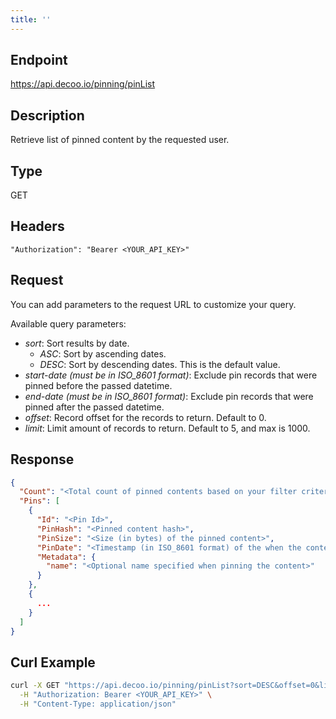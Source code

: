 ```yaml
---
title: ''
---
```


## Endpoint
https://api.decoo.io/pinning/pinList

## Description
Retrieve list of pinned content by the requested user.

## Type
GET

## Headers
```
"Authorization": "Bearer <YOUR_API_KEY>"
```

## Request

You can add parameters to the request URL to customize your query.

Available query parameters:
- *sort*: Sort results by date.
  - *ASC*: Sort by ascending dates.
  - *DESC*: Sort by descending dates. This is the default value.
- *start-date (must be in ISO_8601 format)*: Exclude pin records that were pinned before the passed datetime.
- *end-date (must be in ISO_8601 format)*: Exclude pin records that were pinned after the passed datetime.
- *offset*: Record offset for the records to return. Default to 0.
- *limit*: Limit amount of records to return. Default to 5, and max is 1000.


## Response
```json
{
  "Count": "<Total count of pinned contents based on your filter criteria>",
  "Pins": [
    {
      "Id": "<Pin Id>",
      "PinHash": "<Pinned content hash>",
      "PinSize": "<Size (in bytes) of the pinned content>",
      "PinDate": "<Timestamp (in ISO_8601 format) of the when the content was pinned.>",
      "Metadata": {
        "name": "<Optional name specified when pinning the content>"
      }
    },
    {
      ...
    }
  ]
}
```

## Curl Example
```sh
curl -X GET "https://api.decoo.io/pinning/pinList?sort=DESC&offset=0&limit=10&start-date=2021-01-01T00:00:00.000Z" \
  -H "Authorization: Bearer <YOUR_API_KEY>" \
  -H "Content-Type: application/json"
```
